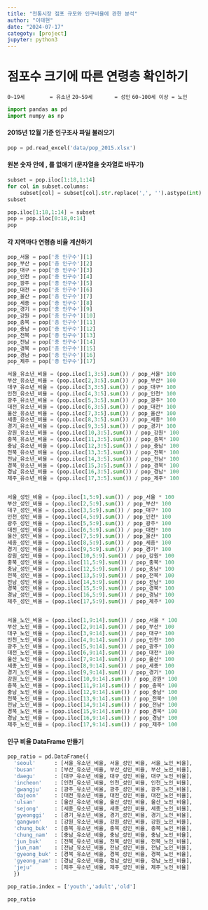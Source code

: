 ```yaml
---
title: "전통시장 점포 규모와 인구비율에 관한 분석"
author: "이태현"
date: "2024-07-17"
categoty: [project]
jupyter: python3
---
```


# 점포수 크기에 따른 연령층 확인하기

`0~19세        = 유소년`
`20~59세       = 성인`
`60~100세 이상 = 노인`
```python
import pandas as pd
import numpy as np
```


#### 2015년 12월 기준 인구조사 파일 불러오기
```python
pop = pd.read_excel('data/pop_2015.xlsx')
```

#### 원본 숫자 안에 , 를 없애기 (문자열을 숫자열로 바꾸기)
```python
subset = pop.iloc[1:18,1:14]
for col in subset.columns:
    subset[col] = subset[col].str.replace(',', '').astype(int)
subset
```
```python
pop.iloc[1:18,1:14] = subset
pop = pop.iloc[0:18,0:14]
pop
```
#### 각 지역마다 연령층 비율 계산하기
```python
pop_서울 = pop['총 인구수'][1]
pop_부산 = pop['총 인구수'][2]
pop_대구 = pop['총 인구수'][3]
pop_인천 = pop['총 인구수'][4]
pop_광주 = pop['총 인구수'][5]
pop_대전 = pop['총 인구수'][6]
pop_울산 = pop['총 인구수'][7]
pop_세종 = pop['총 인구수'][8]
pop_경기 = pop['총 인구수'][9]
pop_강원 = pop['총 인구수'][10]
pop_충북 = pop['총 인구수'][11]
pop_충남 = pop['총 인구수'][12]
pop_전북 = pop['총 인구수'][13]
pop_전남 = pop['총 인구수'][14]
pop_경북 = pop['총 인구수'][15]
pop_경남 = pop['총 인구수'][16]
pop_제주 = pop['총 인구수'][17]

서울_유소년_비율 = (pop.iloc[1,3:5].sum()) / pop_서울* 100
부산_유소년_비율 = (pop.iloc[2,3:5].sum()) / pop_부산* 100
대구_유소년_비율 = (pop.iloc[3,3:5].sum()) / pop_대구* 100
인천_유소년_비율 = (pop.iloc[4,3:5].sum()) / pop_인천* 100
광주_유소년_비율 = (pop.iloc[5,3:5].sum()) / pop_광주* 100
대전_유소년_비율 = (pop.iloc[6,3:5].sum()) / pop_대전* 100
울산_유소년_비율 = (pop.iloc[7,3:5].sum()) / pop_울산* 100
세종_유소년_비율 = (pop.iloc[8,3:5].sum()) / pop_세종* 100
경기_유소년_비율 = (pop.iloc[9,3:5].sum()) / pop_경기* 100
강원_유소년_비율 = (pop.iloc[10,3:5].sum()) / pop_강원* 100
충북_유소년_비율 = (pop.iloc[11,3:5].sum()) / pop_충북* 100
충남_유소년_비율 = (pop.iloc[12,3:5].sum()) / pop_충남* 100
전북_유소년_비율 = (pop.iloc[13,3:5].sum()) / pop_전북* 100
전남_유소년_비율 = (pop.iloc[14,3:5].sum()) / pop_전남* 100
경북_유소년_비율 = (pop.iloc[15,3:5].sum()) / pop_경북* 100
경남_유소년_비율 = (pop.iloc[16,3:5].sum()) / pop_경남* 100
제주_유소년_비율 = (pop.iloc[17,3:5].sum()) / pop_제주* 100


서울_성인_비율 = (pop.iloc[1,5:9].sum()) / pop_서울 * 100
부산_성인_비율 = (pop.iloc[2,5:9].sum()) / pop_부산* 100
대구_성인_비율 = (pop.iloc[3,5:9].sum()) / pop_대구* 100
인천_성인_비율 = (pop.iloc[4,5:9].sum()) / pop_인천* 100
광주_성인_비율 = (pop.iloc[5,5:9].sum()) / pop_광주* 100
대전_성인_비율 = (pop.iloc[6,5:9].sum()) / pop_대전* 100
울산_성인_비율 = (pop.iloc[7,5:9].sum()) / pop_울산* 100
세종_성인_비율 = (pop.iloc[8,5:9].sum()) / pop_세종* 100
경기_성인_비율 = (pop.iloc[9,5:9].sum()) / pop_경기* 100
강원_성인_비율 = (pop.iloc[10,5:9].sum()) / pop_강원* 100
충북_성인_비율 = (pop.iloc[11,5:9].sum()) / pop_충북* 100
충남_성인_비율 = (pop.iloc[12,5:9].sum()) / pop_충남* 100
전북_성인_비율 = (pop.iloc[13,5:9].sum()) / pop_전북* 100
전남_성인_비율 = (pop.iloc[14,5:9].sum()) / pop_전남* 100
경북_성인_비율 = (pop.iloc[15,5:9].sum()) / pop_경북* 100
경남_성인_비율 = (pop.iloc[16,5:9].sum()) / pop_경남* 100
제주_성인_비율 = (pop.iloc[17,5:9].sum()) / pop_제주* 100


서울_노인_비율 = (pop.iloc[1,9:14].sum()) / pop_서울 * 100
부산_노인_비율 = (pop.iloc[2,9:14].sum()) / pop_부산* 100
대구_노인_비율 = (pop.iloc[3,9:14].sum()) / pop_대구* 100
인천_노인_비율 = (pop.iloc[4,9:14].sum()) / pop_인천* 100
광주_노인_비율 = (pop.iloc[5,9:14].sum()) / pop_광주* 100
대전_노인_비율 = (pop.iloc[6,9:14].sum()) / pop_대전* 100
울산_노인_비율 = (pop.iloc[7,9:14].sum()) / pop_울산* 100
세종_노인_비율 = (pop.iloc[8,9:14].sum()) / pop_세종* 100
경기_노인_비율 = (pop.iloc[9,9:14].sum()) / pop_경기* 100
강원_노인_비율 = (pop.iloc[10,9:14].sum()) / pop_강원* 100
충북_노인_비율 = (pop.iloc[11,9:14].sum()) / pop_충북* 100
충남_노인_비율 = (pop.iloc[12,9:14].sum()) / pop_충남* 100
전북_노인_비율 = (pop.iloc[13,9:14].sum()) / pop_전북* 100
전남_노인_비율 = (pop.iloc[14,9:14].sum()) / pop_전남* 100
경북_노인_비율 = (pop.iloc[15,9:14].sum()) / pop_경북* 100
경남_노인_비율 = (pop.iloc[16,9:14].sum()) / pop_경남* 100
제주_노인_비율 = (pop.iloc[17,9:14].sum()) / pop_제주* 100
```


#### 인구 비율 DataFrame 만들기
```python
pop_ratio = pd.DataFrame({
  'seoul'      : [서울_유소년_비율, 서울_성인_비율, 서울_노인_비율],
  'busan'      : [부산_유소년_비율, 부산_성인_비율, 부산_노인_비율],
  'daegu'      : [대구_유소년_비율, 대구_성인_비율, 대구_노인_비율],
  'incheon'    : [인천_유소년_비율, 인천_성인_비율, 인천_노인_비율],
  'gwangju'    : [광주_유소년_비율, 광주_성인_비율, 광주_노인_비율],
  'dajeon'     : [대전_유소년_비율, 대전_성인_비율, 대전_노인_비율],
  'ulsan'      : [울산_유소년_비율, 울산_성인_비율, 울산_노인_비율],
  'sejong'     : [세종_유소년_비율, 세종_성인_비율, 세종_노인_비율],
  'gyeonggi'   : [경기_유소년_비율, 경기_성인_비율, 경기_노인_비율],
  'gangwon'    : [강원_유소년_비율, 강원_성인_비율, 강원_노인_비율],
  'chung_buk'  : [충북_유소년_비율, 충북_성인_비율, 충북_노인_비율],
  'chung_nam'  : [충남_유소년_비율, 충남_성인_비율, 충남_노인_비율],
  'jun_buk'    : [전북_유소년_비율, 전북_성인_비율, 전북_노인_비율],
  'jun_nam'    : [전남_유소년_비율, 전남_성인_비율, 전남_노인_비율],
  'gyeong_buk' : [경북_유소년_비율, 경북_성인_비율, 경북_노인_비율],
  'gyeong_nam' : [경남_유소년_비율, 경남_성인_비율, 경남_노인_비율],
  'jeju'       : [제주_유소년_비율, 제주_성인_비율, 제주_노인_비율]
  })

pop_ratio.index = ['youth','adult','old']

pop_ratio
```



